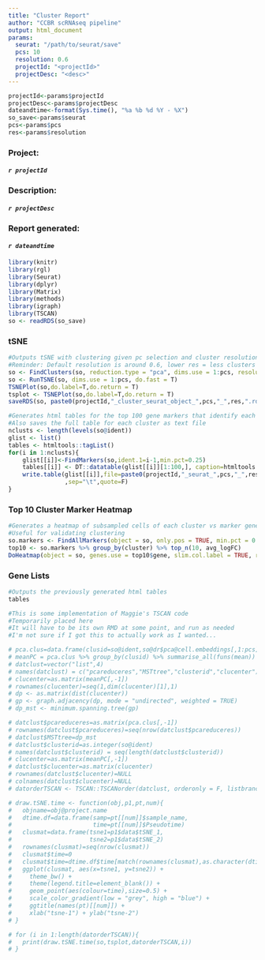 ```yaml
---
title: "Cluster Report"
author: "CCBR scRNAseq pipeline"
output: html_document
params:
  seurat: "/path/to/seurat/save"
  pcs: 10
  resolution: 0.6
  projectId: "<projectId>"
  projectDesc: "<desc>"
---
```



```r
projectId<-params$projectId
projectDesc<-params$projectDesc
dateandtime<-format(Sys.time(), "%a %b %d %Y - %X")
so_save<-params$seurat
pcs<-params$pcs
res<-params$resolution
```

### **Project:**
####    *`r projectId`*
### **Description:** 
####    *`r projectDesc`*
### **Report generated:** 
####    *`r dateandtime`* 

```r
library(knitr)
library(rgl)
library(Seurat)
library(dplyr)
library(Matrix)
library(methods)
library(igraph)
library(TSCAN)
so <- readRDS(so_save)
```

### **tSNE**

```r
#Outputs tSNE with clustering given pc selection and cluster resolution
#Reminder: Default resolution is around 0.6, lower res = less clusters
so <- FindClusters(so, reduction.type = "pca", dims.use = 1:pcs, resolution = res, print.output = 0, save.SNN = T, random.seed=1234567, temp.file.location=getwd())
so <- RunTSNE(so, dims.use = 1:pcs, do.fast = T)
TSNEPlot(so,do.label=T,do.return = T)
tsplot <- TSNEPlot(so,do.label=T,do.return = T)
saveRDS(so, paste0(projectId,"_cluster_seurat_object_",pcs,"_",res,".rds"))
```

```r
#Generates html tables for the top 100 gene markers that identify each cluster
#Also saves the full table for each cluster as text file
nclusts <- length(levels(so@ident))
glist <- list()
tables <- htmltools::tagList()
for(i in 1:nclusts){
	glist[[i]]<-FindMarkers(so,ident.1=i-1,min.pct=0.25)
	tables[[i]] <- DT::datatable(glist[[i]][1:100,], caption=htmltools::tags$caption(paste0("Top 100 gene markers for cluster #",(i-1)) ,style="color:red; font-size: 12px" ),rownames=T)
	write.table(glist[[i]],file=paste0(projectId,"_seurat_",pcs,"_",res,"_cluster_",(i-1),".txt")
	            ,sep="\t",quote=F)
}
```

### **Top 10 Cluster Marker Heatmap**
```r
#Generates a heatmap of subsampled cells of each cluster vs marker genes
#Useful for validating clustering
so.markers <- FindAllMarkers(object = so, only.pos = TRUE, min.pct = 0.25, thresh.use = 0.25)
top10 <- so.markers %>% group_by(cluster) %>% top_n(10, avg_logFC)
DoHeatmap(object = so, genes.use = top10$gene, slim.col.label = TRUE, remove.key = TRUE)
```

### **Gene Lists**

```r
#Outputs the previously generated html tables
tables
```


```r
#This is some implementation of Maggie's TSCAN code
#Temporarily placed here
#It will have to be its own RMD at some point, and run as needed
#I'm not sure if I got this to actually work as I wanted...

# pca.clus=data.frame(clusid=so@ident,so@dr$pca@cell.embeddings[,1:pcs])
# meanPC = pca.clus %>% group_by(clusid) %>% summarise_all(funs(mean)) 
# datclust=vector("list",4)
# names(datclust) = c("pcareduceres","MSTtree","clusterid","clucenter")  
# clucenter=as.matrix(meanPC[,-1])
# rownames(clucenter)=seq(1,dim(clucenter)[1],1)
# dp <- as.matrix(dist(clucenter))
# gp <- graph.adjacency(dp, mode = "undirected", weighted = TRUE)
# dp_mst <- minimum.spanning.tree(gp)

# datclust$pcareduceres=as.matrix(pca.clus[,-1])
# rownames(datclust$pcareduceres)=seq(nrow(datclust$pcareduceres))
# datclust$MSTtree=dp_mst
# datclust$clusterid=as.integer(so@ident)
# names(datclust$clusterid) = seq(length(datclust$clusterid))
# clucenter=as.matrix(meanPC[,-1])
# datclust$clucenter=as.matrix(clucenter)
# rownames(datclust$clucenter)=NULL
# colnames(datclust$clucenter)=NULL
# datorderTSCAN <- TSCAN::TSCANorder(datclust, orderonly = F, listbranch = T)

# draw.tSNE.time <- function(obj,p1,pt,num){
#   objname=obj@project.name
#   dtime.df=data.frame(samp=pt[[num]]$sample_name,
#                       time=pt[[num]]$Pseudotime)
#   clusmat=data.frame(tsne1=p1$data$tSNE_1,
#                      tsne2=p1$data$tSNE_2)
#   rownames(clusmat)=seq(nrow(clusmat))
#   clusmat$time=0
#   clusmat$time=dtime.df$time[match(rownames(clusmat),as.character(dtime.df$samp))]
#   ggplot(clusmat, aes(x=tsne1, y=tsne2)) +
#     theme_bw() +
#     theme(legend.title=element_blank()) +
#     geom_point(aes(colour=time),size=0.5) +
#     scale_color_gradient(low = "grey", high = "blue") +
#     ggtitle(names(pt)[[num]]) +
#     xlab("tsne-1") + ylab("tsne-2")
# }

# for (i in 1:length(datorderTSCAN)){
#   print(draw.tSNE.time(so,tsplot,datorderTSCAN,i))
# }
```
